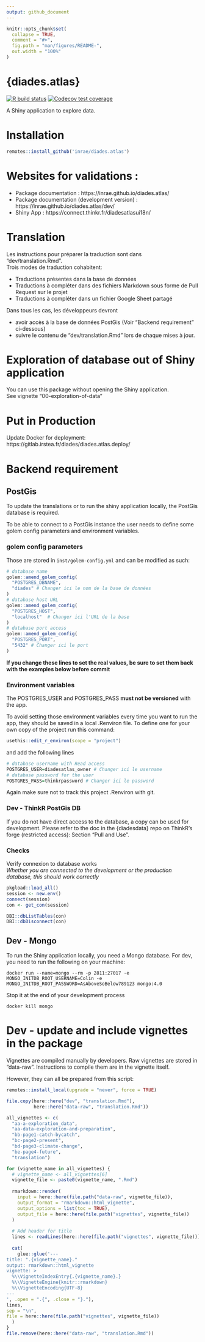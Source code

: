 ```yaml
---
output: github_document
---
```


<!-- README.md is generated from README.Rmd. Please edit that file -->

```r
knitr::opts_chunk$set(
  collapse = TRUE,
  comment = "#>",
  fig.path = "man/figures/README-",
  out.width = "100%"
)
```

# {diades.atlas}

<!-- badges: start -->
[![R build status](https://github.com/inrae/diades.atlas/workflows/R-CMD-check-docker-renv/badge.svg)](https://github.com/inrae/diades.atlas/actions)
[![Codecov test coverage](https://codecov.io/gh/inrae/diades.atlas/branch/main/graph/badge.svg)](https://codecov.io/gh/inrae/diades.atlas?branch=main)
<!-- badges: end -->

A Shiny application to explore data.

# Installation

```r
remotes::install_github('inrae/diades.atlas')
```

# Websites for validations :

- Package documentation : https://inrae.github.io/diades.atlas/ 
- Package documentation (development version) : https://inrae.github.io/diades.atlas/dev/ 
- Shiny App : https://connect.thinkr.fr/diadesatlasui18n/

# Translation

Les instructions pour préparer la traduction sont dans "dev/translation.Rmd".  
Trois modes de traduction cohabitent:

- Traductions présentes dans la base de données
- Traductions à compléter dans des fichiers Markdown sous forme de Pull Request sur le projet
- Traductions à compléter dans un fichier Google Sheet partagé

Dans tous les cas, les développeurs devront 

- avoir accès à la base de données PostGis (Voir "Backend requirement" ci-dessous)
- suivre le contenu de "dev/translation.Rmd" lors de chaque mises à jour.

# Exploration of database out of Shiny application

You can use this package without opening the Shiny application.  
See vignette "00-exploration-of-data"

# Put in Production

Update Docker for deployment: https://gitlab.irstea.fr/diades/diades.atlas.deploy/

# Backend requirement 

## PostGis

To update the translations or to run the shiny application locally, the PostGis database is required.

To be able to connect to a PostGis instance the user needs to define some golem config parameters and environment variables.

### golem config parameters

Those are stored in `inst/golem-config.yml` and can be modified as such:

```r
# database name
golem::amend_golem_config(
  "POSTGRES_DBNAME",
  "diades" # Changer ici le nom de la base de données
)
# database host URL
golem::amend_golem_config(
  "POSTGRES_HOST",
  "localhost"  # Changer ici l'URL de la base
)
# database port access
golem::amend_golem_config(
  "POSTGRES_PORT",
  "5432" # Changer ici le port
)
```

**If you change these lines to set the real values, be sure to set them back with the examples below before commit**

### Environment variables

The POSTGRES_USER and POSTGRES_PASS __must not be versioned__ with the app.

To avoid setting those environment variables every time you want to run the app,
they should be saved in a local .Renviron file. To define one for your own copy of
the project run this command:

```r
usethis::edit_r_environ(scope = "project")
```

and add the following lines

```r
# database username with Read access
POSTGRES_USER=diadesatlas_owner # Changer ici le username
# database password for the user
POSTGRES_PASS=thinkrpassword # Changer ici le password
```

Again make sure not to track this project .Renviron with git.

### Dev - ThinkR PostGis DB

If you do not have direct access to the database, a copy can be used for development.
Please refer to the doc in the {diadesdata} repo on ThinkR's forge (restricted access): Section "Pull and Use".

### Checks

Verify connexion to database works  
_Whether you are connected to the development or the production database, this should work correctly_

```r
pkgload::load_all()
session <- new.env()
connect(session)
con <- get_con(session)

DBI::dbListTables(con)
DBI::dbDisconnect(con)
```

## Dev - Mongo

To run the Shiny application locally, you need a Mongo database. For dev, you need to run the following on your machine:

```
docker run --name=mongo --rm -p 2811:27017 -e MONGO_INITDB_ROOT_USERNAME=Colin -e MONGO_INITDB_ROOT_PASSWORD=AsAboveSoBelow789123 mongo:4.0
```

Stop it at the end of your development process

```
docker kill mongo
```

# Dev - update and include vignettes in the package

Vignettes are compiled manually by developers. 
Raw vignettes are stored in "data-raw". 
Instructions to compile them are in the vignette itself.  

However, they can all be prepared from this script: 

```r
remotes::install_local(upgrade = "never", force = TRUE)

file.copy(here::here("dev", "translation.Rmd"),
          here::here("data-raw", "translation.Rmd"))

all_vignettes <- c(
  "aa-a-exploration_data",
  "aa-data-exploration-and-preparation",
  "bb-page1-catch-bycatch",
  "bc-page2-present",
  "bd-page3-climate-change",
  "be-page4-future", 
  "translation")

for (vignette_name in all_vignettes) {
  # vignette_name <- all_vignettes[6]
  vignette_file <- paste0(vignette_name, ".Rmd")
  
  rmarkdown::render(
    input = here::here(file.path("data-raw", vignette_file)),
    output_format = "rmarkdown::html_vignette",
    output_options = list(toc = TRUE),
    output_file = here::here(file.path("vignettes", vignette_file))
  )
  
  # Add header for title
  lines <- readLines(here::here(file.path("vignettes", vignette_file)))
  
  cat(
    glue::glue('---
title: ".{vignette_name}."
output: rmarkdown::html_vignette
vignette: >
  %\\VignetteIndexEntry{.{vignette_name}.}
  %\\VignetteEngine{knitr::rmarkdown}
  %\\VignetteEncoding{UTF-8}
---
', .open = ".{", .close = "}."),
lines,
sep = "\n", 
file = here::here(file.path("vignettes", vignette_file))
  )
}
file.remove(here::here("data-raw", "translation.Rmd"))
```



